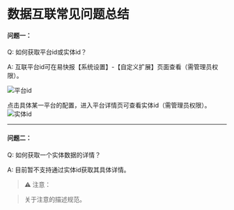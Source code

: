 # 数据互联常见问题总结
<!-- 每个模块下都要有常见问题总结，以此对完善接口时需要重点关注的内容，以及客户可能有疑惑的内容进行详细阐述，必要时截图描述。 -->


#### 问题一：

Q: 如何获取平台id或实体id？

A: 互联平台id可在易快报【系统设置】-【自定义扩展】页面查看（需管理员权限）。

![平台id](/img/datalink/平台id.png)

点击具体某一平台的配置，进入平台详情页可查看实体id（需管理员权限）。
![实体id](/img/datalink/实体id.png)

***
#### 问题二：

Q: 如何获取一个实体数据的详情？

A: 目前暂不支持通过实体id获取其具体详情。









>⚠️ 注意：

>关于注意的描述规范。